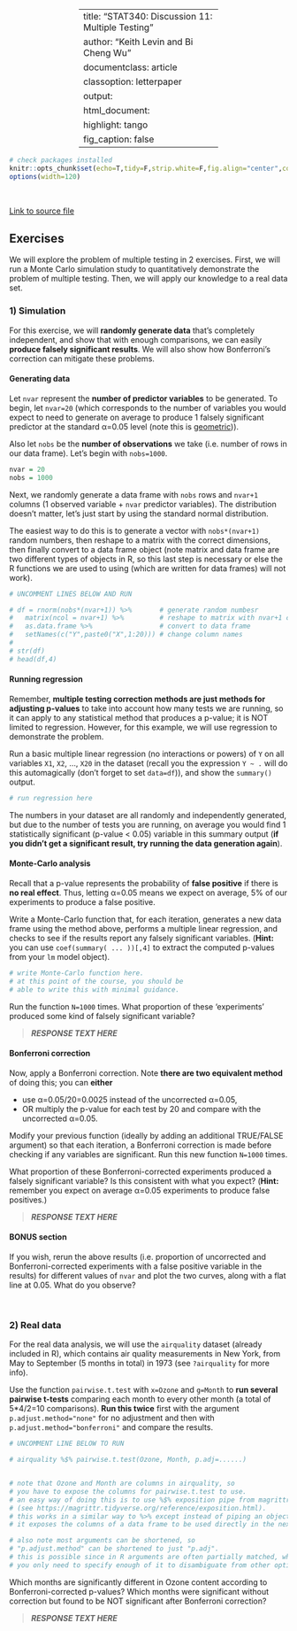 
---
title:  "STAT340: Discussion 11: Multiple Testing"
author: "Keith Levin and Bi Cheng Wu"
documentclass: article
classoption: letterpaper
output:
  html_document:
    highlight: tango
    fig_caption: false
---

<style>
table{width:50%!important;margin-left:auto!important;margin-right:auto!important;}
ol[style*="decimal"]>li{margin-top:40px!important;}
</style>

```r
# check packages installed
knitr::opts_chunk$set(echo=T,tidy=F,strip.white=F,fig.align="center",comment=" #",message=F,warning=F)
options(width=120)
```

<br/>

[Link to source file](ds11.Rmd)


## Exercises

We will explore the problem of multiple testing in 2 exercises. First, we will run a Monte Carlo simulation study to quantitatively demonstrate the problem of multiple testing. Then, we will apply our knowledge to a real data set.


### 1) Simulation

For this exercise, we will **randomly generate data** that's completely independent, and show that with enough comparisons, we can easily **produce falsely significant results**. We will also show how Bonferroni's correction can mitigate these problems.

#### Generating data

Let `nvar` represent the **number of predictor variables** to be generated. To begin, let `nvar=20` (which corresponds to the number of variables you would expect to need to generate on average to produce 1 falsely significant predictor at the standard α=0.05 level (note this is [geometric](https://karlrohe.github.io/340-Spring21/text/chapter_01_random_variables/random_variables.html))).

Also let `nobs` be the **number of observations** we take (i.e. number of rows in our data frame). Let's begin with `nobs=1000`.

```r
nvar = 20
nobs = 1000
```

Next, we randomly generate a data frame with `nobs` rows and `nvar+1` columns (1 observed variable + `nvar` predictor variables). The distribution doesn't matter, let's just start by using the standard normal distribution.

The easiest way to do this is to generate a vector with `nobs*(nvar+1)` random numbers, then reshape to a matrix with the correct dimensions, then finally convert to a data frame object (note matrix and data frame are two different types of objects in R, so this last step is necessary or else the R functions we are used to using (which are written for data frames) will not work).

```r
# UNCOMMENT LINES BELOW AND RUN

# df = rnorm(nobs*(nvar+1)) %>%       # generate random numbesr
#   matrix(ncol = nvar+1) %>%         # reshape to matrix with nvar+1 columns
#   as.data.frame %>%                 # convert to data frame
#   setNames(c("Y",paste0("X",1:20))) # change column names
# 
# str(df)
# head(df,4)
```

#### Running regression

Remember, **multiple testing correction methods are just methods for adjusting p-values** to take into account how many tests we are running, so it can apply to any statistical method that produces a p-value; it is NOT limited to regression. However, for this example, we will use regression to demonstrate the problem.

Run a basic multiple linear regression (no interactions or powers) of `Y` on all variables `X1`, `X2`, ..., `X20` in the dataset (recall you the expression `Y ~ .` will do this automagically (don't forget to set `data=df`)), and show the `summary()` output.

```r
# run regression here

```

The numbers in your dataset are all randomly and independently generated, but due to the number of tests you are running, on average you would find 1 statistically significant (p-value < 0.05) variable in this summary output (**if you didn't get a significant result, try running the data generation again**).

#### Monte-Carlo analysis

Recall that a p-value represents the probability of **false positive** if there is **no real effect**. Thus, letting α=0.05 means we expect on average, 5\% of our experiments to produce a false positive.

Write a Monte-Carlo function that, for each iteration, generates a new data frame using the method above, performs a multiple linear regression, and checks to see if the results report any falsely significant variables. (**Hint:** you can use `coef(summary( ... ))[,4]` to extract the computed p-values from your `lm` model object).

```r
# write Monte-Carlo function here.
# at this point of the course, you should be
# able to write this with minimal guidance.


```

Run the function `N=1000` times. What proportion of these 'experiments' produced some kind of falsely significant variable?

 > _**RESPONSE TEXT HERE**_

#### Bonferroni correction

Now, apply a Bonferroni correction. Note **there are two equivalent method** of doing this; you can **either**

 - use α=0.05/20=0.0025 instead of the uncorrected α=0.05,
 - OR multiply the p-value for each test by 20 and compare with the uncorrected α=0.05.

Modify your previous function (ideally by adding an additional TRUE/FALSE argument) so that each iteration, a Bonferroni correction is made before checking if any variables are significant. Run this new function `N=1000` times.

What proportion of these Bonferroni-corrected experiments produced a falsely significant variable? Is this consistent with what you expect? (**Hint:** remember you expect on average α=0.05 experiments to produce false positives.)

 > _**RESPONSE TEXT HERE**_

#### BONUS section

If you wish, rerun the above results (i.e. proportion of uncorrected and Bonferroni-corrected experiments with a false positive variable in the results) for different values of `nvar` and plot the two curves, along with a flat line at 0.05. What do you observe?

<br/>


### 2) Real data

For the real data analysis, we will use the `airquality` dataset (already included in R), which contains air quality measurements in New York, from May to September (5 months in total) in 1973 (see `?airquality` for more info).

Use the function `pairwise.t.test` with `x=Ozone` and `g=Month` to **run several pairwise t-tests** comparing each month to every other month (a total of 5\*4/2=10 comparisons). **Run this twice** first with the argument `p.adjust.method="none"` for no adjustment and then with `p.adjust.method="bonferroni"` and compare the results.

```r
# UNCOMMENT LINE BELOW TO RUN

# airquality %$% pairwise.t.test(Ozone, Month, p.adj=......)


# note that Ozone and Month are columns in airquality, so
# you have to expose the columns for pairwise.t.test to use.
# an easy way of doing this is to use %$% exposition pipe from magrittr,
# (see https://magrittr.tidyverse.org/reference/exposition.html).
# this works in a similar way to %>% except instead of piping an object,
# it exposes the columns of a data frame to be used directly in the next line.

# also note most arguments can be shortened, so
# "p.adjust.method" can be shortened to just "p.adj".
# this is possible since in R arguments are often partially matched, which means
# you only need to specify enough of it to disambiguate from other options
```

Which months are significantly different in Ozone content according to Bonferroni-corrected p-values? Which months were significant without correction but found to be NOT significant after Bonferroni correction?

 > _**RESPONSE TEXT HERE**_

<br/>


